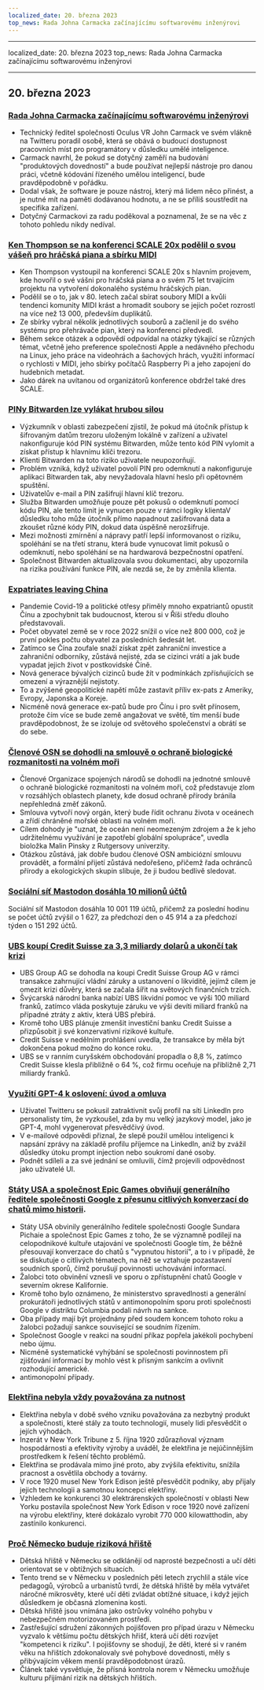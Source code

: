 ```yaml
---
localized_date: 20. března 2023
top_news: Rada Johna Carmacka začínajícímu softwarovému inženýrovi
---
```


---

localized_date: 20. března 2023
top_news: Rada Johna Carmacka začínajícímu softwarovému inženýrovi

---



<CallToAction />

<Steps>

## 20. března 2023

### [Rada Johna Carmacka začínajícímu softwarovému inženýrovi](https://twitter.com/ID_AA_Carmack/status/1637087219591659520?ref=hackernewsgpt.com)

- Technický ředitel společnosti Oculus VR John Carmack ve svém vlákně na Twitteru poradil osobě, která se obává o budoucí dostupnost pracovních míst pro programátory v důsledku umělé inteligence.
- Carmack navrhl, že pokud se dotyčný zaměří na budování "produktových dovedností" a bude používat nejlepší nástroje pro danou práci, včetně kódování řízeného umělou inteligencí, bude pravděpodobně v pořádku.
- Dodal však, že software je pouze nástroj, který má lidem něco přinést, a je nutné mít na paměti dodávanou hodnotu, a ne se příliš soustředit na specifika zařízení.
- Dotyčný Carmackovi za radu poděkoval a poznamenal, že se na věc z tohoto pohledu nikdy nedíval.

### [Ken Thompson se na konferenci SCALE 20x podělil o svou vášeň pro hráčská piana a sbírku MIDI](https://www.youtube.com/watch?v=kaandEt_pKw&ref=hackernewsgpt.com)

- Ken Thompson vystoupil na konferenci SCALE 20x s hlavním projevem, kde hovořil o své vášni pro hráčská piana a o svém 75 let trvajícím projektu na vytvoření dokonalého systému hráčských pian.
- Podělil se o to, jak v 80. letech začal sbírat soubory MIDI a kvůli tendenci komunity MIDI krást a hromadit soubory se jejich počet rozrostl na více než 13 000, především duplikátů.
- Ze sbírky vybral několik jednotlivých souborů a začlenil je do svého systému pro přehrávače pian, který na konferenci předvedl.
- Během sekce otázek a odpovědí odpovídal na otázky týkající se různých témat, včetně jeho preference společnosti Apple a nedávného přechodu na Linux, jeho práce na videohrách a šachových hrách, využití informací o rychlosti v MIDI, jeho sbírky počítačů Raspberry Pi a jeho zapojení do hudebních metadat.
- Jako dárek na uvítanou od organizátorů konference obdržel také dres SCALE.

### [PINy Bitwarden lze vylákat hrubou silou](https://ambiso.github.io/bitwarden-pin/?ref=hackernewsgpt.com)

- Výzkumník v oblasti zabezpečení zjistil, že pokud má útočník přístup k šifrovaným datům trezoru uloženým lokálně v zařízení a uživatel nakonfiguruje kód PIN systému Bitwarden, může tento kód PIN vylomit a získat přístup k hlavnímu klíči trezoru.
- Klienti Bitwarden na toto riziko uživatele neupozorňují.
- Problém vzniká, když uživatel povolí PIN pro odemknutí a nakonfiguruje aplikaci Bitwarden tak, aby nevyžadovala hlavní heslo při opětovném spuštění.
- Uživatelův e-mail a PIN zašifrují hlavní klíč trezoru.
- Služba Bitwarden umožňuje pouze pět pokusů o odemknutí pomocí kódu PIN, ale tento limit je vynucen pouze v rámci logiky klientaV důsledku toho může útočník přímo napadnout zašifrovaná data a zkoušet různé kódy PIN, dokud data úspěšně nerozšifruje.
- Mezi možnosti zmírnění a nápravy patří lepší informovanost o riziku, spoléhání se na třetí stranu, která bude vynucovat limit pokusů o odemknutí, nebo spoléhání se na hardwarová bezpečnostní opatření.
- Společnost Bitwarden aktualizovala svou dokumentaci, aby upozornila na rizika používání funkce PIN, ale nezdá se, že by změnila klienta.

### [Expatriates leaving China](https://www.persuasion.community/p/leaving-china?ref=hackernewsgpt.com)

- Pandemie Covid-19 a politické otřesy přiměly mnoho expatriantů opustit Čínu a zpochybnit tak budoucnost, kterou si v Říši středu dlouho představovali.
- Počet obyvatel země se v roce 2022 snížil o více než 800 000, což je první pokles počtu obyvatel za posledních šedesát let.
- Zatímco se Čína zoufale snaží získat zpět zahraniční investice a zahraniční odborníky, zůstává nejisté, zda se cizinci vrátí a jak bude vypadat jejich život v postkovidské Číně.
- Nová generace bývalých cizinců bude žít v podmínkách zpřísňujících se omezení a výraznější nejistoty.
- To a zvýšené geopolitické napětí může zastavit příliv ex-pats z Ameriky, Evropy, Japonska a Koreje.
- Nicméně nová generace ex-patů bude pro Čínu i pro svět přínosem, protože čím více se bude země angažovat ve světě, tím menší bude pravděpodobnost, že se izoluje od světového společenství a obrátí se do sebe.

### [Členové OSN se dohodli na smlouvě o ochraně biologické rozmanitosti na volném moři](https://apnews.com/article/un-oceans-biodiversity-treaty-0b024fa07e8c1947236d8b8491ebf92c?ref=hackernewsgpt.com)

- Členové Organizace spojených národů se dohodli na jednotné smlouvě o ochraně biologické rozmanitosti na volném moři, což představuje zlom v rozsáhlých oblastech planety, kde dosud ochraně přírody bránila nepřehledná změť zákonů.
- Smlouva vytvoří nový orgán, který bude řídit ochranu života v oceánech a zřídí chráněné mořské oblasti na volném moři.
- Cílem dohody je "uznat, že oceán není neomezeným zdrojem a že k jeho udržitelnému využívání je zapotřebí globální spolupráce", uvedla bioložka Malin Pinsky z Rutgersovy univerzity.
- Otázkou zůstává, jak dobře budou členové OSN ambiciózní smlouvu provádět, a formální přijetí zůstává nedořešeno, přičemž řada ochránců přírody a ekologických skupin slibuje, že ji budou bedlivě sledovat.

### [Sociální síť Mastodon dosáhla 10 milionů účtů](https://mastodon.social/@mastodonusercount/110051957865629817?ref=hackernewsgpt.com)

Sociální síť Mastodon dosáhla 10 001 119 účtů, přičemž za poslední hodinu se počet účtů zvýšil o 1 627, za předchozí den o 45 914 a za předchozí týden o 151 292 účtů.

### [UBS koupí Credit Suisse za 3,3 miliardy dolarů a ukončí tak krizi](https://www.bloomberg.com/news/articles/2023-03-19/ubs-agrees-to-buy-credit-suisse-in-historic-deal-to-end-crisis?ref=hackernewsgpt.com)

- UBS Group AG se dohodla na koupi Credit Suisse Group AG v rámci transakce zahrnující vládní záruky a ustanovení o likviditě, jejímž cílem je omezit krizi důvěry, která se začala šířit na světových finančních trzích.
- Švýcarská národní banka nabízí UBS likvidní pomoc ve výši 100 miliard franků, zatímco vláda poskytuje záruku ve výši devíti miliard franků na případné ztráty z aktiv, která UBS přebírá.
- Kromě toho UBS plánuje zmenšit investiční banku Credit Suisse a přizpůsobit ji své konzervativní rizikové kultuře.
- Credit Suisse v nedělním prohlášení uvedla, že transakce by měla být dokončena pokud možno do konce roku.
- UBS se v ranním curyšském obchodování propadla o 8,8 %, zatímco Credit Suisse klesla přibližně o 64 %, což firmu oceňuje na přibližně 2,71 miliardy franků.

### [Využití GPT-4 k oslovení: úvod a omluva](https://twitter.com/brdskggs/status/1637114268876144640?ref=hackernewsgpt.com)

- Uživatel Twitteru se pokusil zatraktivnit svůj profil na síti LinkedIn pro personalisty tím, že vyzkoušel, zda by mu velký jazykový model, jako je GPT-4, mohl vygenerovat přesvědčivý úvod.
- V e-mailové odpovědi přiznal, že slepě použil umělou inteligenci k napsání zprávy na základě profilu příjemce na LinkedIn, aniž by zvážil důsledky útoku prompt injection nebo soukromí dané osoby.
- Podnět sdíleli a za své jednání se omluvili, čímž projevili odpovědnost jako uživatelé UI.

### [Státy USA a společnost Epic Games obviňují generálního ředitele společnosti Google z přesunu citlivých konverzací do chatů mimo historii](http://www.fosspatents.com/2023/03/us-states-epic-games-others-accuse.html?ref=hackernewsgpt.com).

- Státy USA obvinily generálního ředitele společnosti Google Sundara Pichaie a společnost Epic Games z toho, že se významně podílejí na celopodnikové kultuře utajování ve společnosti Google tím, že běžně přesouvají konverzace do chatů s "vypnutou historií", a to i v případě, že se diskutuje o citlivých tématech, na něž se vztahuje pozastavení soudních sporů, čímž porušují povinnosti uchovávání informací.
- Žalobci toto obvinění vznesli ve sporu o zpřístupnění chatů Google v severním okrese Kalifornie.
- Kromě toho bylo oznámeno, že ministerstvo spravedlnosti a generální prokurátoři jednotlivých států v antimonopolním sporu proti společnosti Google v distriktu Columbia podali návrh na sankce.
- Oba případy mají být projednány před soudem koncem tohoto roku a žalobci požadují sankce související se soudním řízením.
- Společnost Google v reakci na soudní příkaz popřela jakékoli pochybení nebo újmu.
- Nicméně systematické vyhýbání se společnosti povinnostem při zjišťování informací by mohlo vést k přísným sankcím a ovlivnit rozhodující americké.
- antimonopolní případy.

### [Elektřina nebyla vždy považována za nutnost](https://www.smithsonianmag.com/smart-news/people-had-to-be-convinced-of-the-usefulness-of-electricity-21221094/?ref=hackernewsgpt.com)

- Elektřina nebyla v době svého vzniku považována za nezbytný produkt a společnosti, které stály za touto technologií, musely lidi přesvědčit o jejích výhodách.
- Inzerát v New York Tribune z 5. října 1920 zdůrazňoval význam hospodárnosti a efektivity výroby a uváděl, že elektřina je nejúčinnějším prostředkem k řešení těchto problémů.
- Elektřina se prodávala mimo jiné proto, aby zvýšila efektivitu, snížila pracnost a osvětlila obchody a továrny.
- V roce 1920 musel New York Edison ještě přesvědčit podniky, aby přijaly jejich technologii a samotnou koncepci elektřiny.
- Vzhledem ke konkurenci 30 elektrárenských společností v oblasti New Yorku postavila společnost New York Edison v roce 1920 nové zařízení na výrobu elektřiny, které dokázalo vyrobit 770 000 kilowatthodin, aby zastínilo konkurenci.

### [Proč Německo buduje riziková hřiště](https://www.theguardian.com/world/2021/oct/24/why-germany-is-building-risk-into-its-playgrounds?ref=hackernewsgpt.com)

- Dětská hřiště v Německu se odklánějí od naprosté bezpečnosti a učí děti orientovat se v obtížných situacích.
- Tento trend se v Německu v posledních pěti letech zrychlil a stále více pedagogů, výrobců a urbanistů tvrdí, že dětská hřiště by měla vytvářet náročné mikrosvěty, které učí děti zvládat obtížné situace, i když jejich důsledkem je občasná zlomenina kosti.
- Dětská hřiště jsou vnímána jako ostrůvky volného pohybu v nebezpečném motorizovaném prostředí.
- Zastřešující sdružení zákonných pojišťoven pro případ úrazu v Německu vyzvalo k většímu počtu dětských hřišť, která učí děti rozvíjet "kompetenci k riziku". I pojišťovny se shodují, že děti, které si v raném věku na hřištích zdokonalovaly své pohybové dovednosti, měly s přibývajícím věkem menší pravděpodobnost úrazů.
- Článek také vysvětluje, že přísná kontrola norem v Německu umožňuje kulturu přijímání rizik na dětských hřištích.

</Steps>
